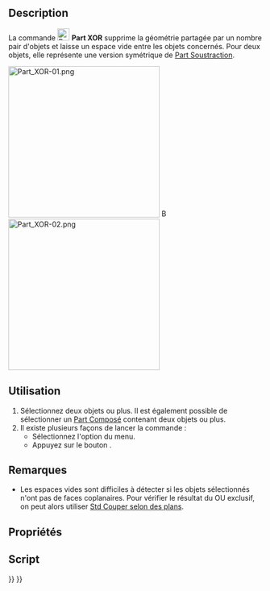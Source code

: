 <languages/>

{{Docnav/fr
|[[Part_Slice/fr|Scinder]]
|[[Part_CheckGeometry/fr|Vérifier la géométrie]]
|[[Part_Workbench/fr|Atelier Part]]
|IconL=Part_Slice.svg
|IconR=Part_CheckGeometry.svg
|IconC=Workbench_Part.svg
}}

{{GuiCommand/fr
|Name=Part XOR
|Name/fr=Part OU exclusif
|MenuLocation=Part → Scinder → OU exclusif
|Workbenches=[[Part_Workbench/fr|Part]]
|Version=0.17
|SeeAlso=[[Part_BooleanFragments/fr|Part Fragments booléens]], [[Part_Slice/fr|Part Scinder]], [[Part_CompJoinFeatures/fr|Part Jointure]], [[Part_Boolean/fr|Part Opérations booléennes]]
}}

==Description==

La commande [[Image:Part_XOR.svg|24px]] '''Part XOR''' supprime la géométrie partagée par un nombre pair d'objets et laisse un espace vide entre les objets concernés. Pour deux objets, elle représente une version symétrique de [[Part_Cut/fr|Part Soustraction]].

[[Image:Part_XOR-01.png|300px]] [[Image:Button_right.svg|16px|link=]]
[[Image:Part_XOR-02.png|300px]]
{{Caption|Trois objets se chevauchant → Objet résultant}}

<span id="Usage"></span>
==Utilisation==

# Sélectionnez deux objets ou plus. Il est également possible de sélectionner un [[Part_Compound/fr|Part Composé]] contenant deux objets ou plus.
# Il existe plusieurs façons de lancer la commande :
#* Sélectionnez l'option {{MenuCommand|Part → Scinder → [[Image:Part_XOR.svg|16px]] OU exclusif}} du menu.
#* Appuyez sur le bouton {{Button|[[Image:Part_XOR.svg|16px]] [[Part_XOR/fr|OU exclusif]]}}.

<span id="Notes"></span>
==Remarques==

* Les espaces vides sont difficiles à détecter si les objets sélectionnés n'ont pas de faces coplanaires. Pour vérifier le résultat du OU exclusif, on peut alors utiliser [[Std_ToggleClipPlane/fr|Std Couper selon des plans]].

<span id="Properties"></span>
==Propriétés==

<span id="Scripting"></span>
==Script==


{{Docnav/fr
|[[Part_Slice/fr|Scinder]]
|[[Part_CheckGeometry/fr|Vérifier la géométrie]]
|[[Part_Workbench/fr|Atelier Part]]
|IconL=Part_Slice.svg
|IconR=Part_CheckGeometry.svg
|IconC=Workbench_Part.svg
}}

{{Part_Tools_navi{{#translation:}}}}
{{Userdocnavi{{#translation:}}}}